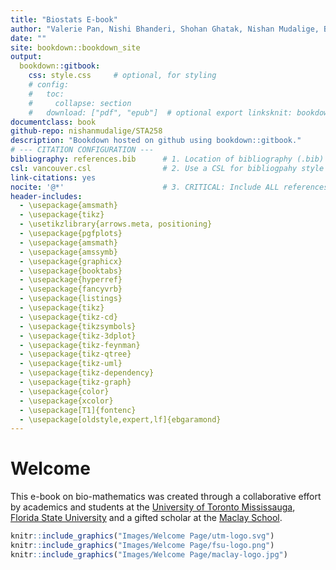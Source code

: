 ```yaml
---
title: "Biostats E-book"
author: "Valerie Pan, Nishi Bhanderi, Shohan Ghatak, Nishan Mudalige, Bryce Morsky"
date: ""
site: bookdown::bookdown_site
output:
  bookdown::gitbook:
    css: style.css     # optional, for styling
    # config:
    #   toc:
    #     collapse: section
    #   download: ["pdf", "epub"]  # optional export linksknit: bookdown::render_book
documentclass: book
github-repo: nishanmudalige/STA258
description: "Bookdown hosted on github using bookdown::gitbook."
# --- CITATION CONFIGURATION ---
bibliography: references.bib      # 1. Location of bibliography (.bib) file
csl: vancouver.csl                # 2. Use a CSL for bibliogpahy style (Optional) (e.g., vancouver for numbered, ieee)
link-citations: yes
nocite: '@*'                      # 3. CRITICAL: Include ALL references, even uncited ones
header-includes: 
  - \usepackage{amsmath}
  - \usepackage{tikz}
  - \usetikzlibrary{arrows.meta, positioning}
  - \usepackage{pgfplots}
  - \usepackage{amsmath}
  - \usepackage{amssymb}
  - \usepackage{graphicx}
  - \usepackage{booktabs}
  - \usepackage{hyperref}
  - \usepackage{fancyvrb}
  - \usepackage{listings}
  - \usepackage{tikz}
  - \usepackage{tikz-cd}
  - \usepackage{tikzsymbols}
  - \usepackage{tikz-3dplot}
  - \usepackage{tikz-feynman}
  - \usepackage{tikz-qtree}
  - \usepackage{tikz-uml}
  - \usepackage{tikz-dependency}
  - \usepackage{tikz-graph}
  - \usepackage{color}
  - \usepackage{xcolor}
  - \usepackage[T1]{fontenc}
  - \usepackage[oldstyle,expert,lf]{ebgaramond}
---
```


# Welcome {.unnumbered}

This e-book on bio-mathematics was created through a collaborative effort by academics and students at the [University of Toronto Mississauga](https://www.utm.utoronto.ca/), [Florida State University](https://www.fsu.edu/) and a gifted scholar at the [Maclay School](https://www.maclay.org/).

```r
knitr::include_graphics("Images/Welcome Page/utm-logo.svg")
knitr::include_graphics("Images/Welcome Page/fsu-logo.png")
knitr::include_graphics("Images/Welcome Page/maclay-logo.jpg")
```
